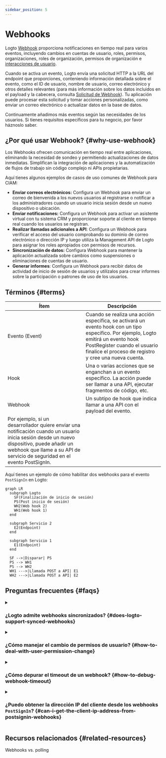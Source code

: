```yaml
---
sidebar_position: 5
---
```


# Webhooks

Logto [Webhook](https://auth.wiki/webhook) proporciona notificaciones en tiempo real para varios eventos, incluyendo cambios en cuentas de usuario, roles, permisos, organizaciones, roles de organización, permisos de organización e [interacciones de usuario](/end-user-flows).

Cuando se activa un evento, Logto envía una solicitud HTTP a la URL del endpoint que proporciones, conteniendo información detallada sobre el evento, como el ID de usuario, nombre de usuario, correo electrónico y otros detalles relevantes (para más información sobre los datos incluidos en el payload y la cabecera, consulta [Solicitud de Webhook](/developers/webhooks/webhooks-request)). Tu aplicación puede procesar esta solicitud y tomar acciones personalizadas, como enviar un correo electrónico o actualizar datos en la base de datos.

Continuamente añadimos más eventos según las necesidades de los usuarios. Si tienes requisitos específicos para tu negocio, por favor háznoslo saber.

## ¿Por qué usar Webhook? \{#why-use-webhook}

Los Webhooks ofrecen comunicación en tiempo real entre aplicaciones, eliminando la necesidad de sondeo y permitiendo actualizaciones de datos inmediatas. Simplifican la integración de aplicaciones y la automatización de flujos de trabajo sin código complejo ni APIs propietarias.

Aquí tienes algunos ejemplos de casos de uso comunes de Webhook para CIAM:

- **Enviar correos electrónicos:** Configura un Webhook para enviar un correo de bienvenida a los nuevos usuarios al registrarse o notificar a los administradores cuando un usuario inicia sesión desde un nuevo dispositivo o ubicación.
- **Enviar notificaciones:** Configura un Webhook para activar un asistente virtual con tu sistema CRM y proporcionar soporte al cliente en tiempo real cuando los usuarios se registran.
- **Realizar llamadas adicionales a API**: Configura un Webhook para verificar el acceso del usuario comprobando su dominio de correo electrónico o dirección IP y luego utiliza la Management API de Logto para asignar los roles apropiados con permisos de recursos.
- **Sincronización de datos:** Configura Webhook para mantener la aplicación actualizada sobre cambios como suspensiones o eliminaciones de cuentas de usuario.
- **Generar informes**: Configura un Webhook para recibir datos de actividad de inicio de sesión de usuarios y utilízalos para crear informes sobre la participación o patrones de uso de los usuarios.

## Términos \{#terms}

| Ítem                                                                                                                                                                                                                     | Descripción                                                                                                                                                                                                                   |
| ------------------------------------------------------------------------------------------------------------------------------------------------------------------------------------------------------------------------ | ----------------------------------------------------------------------------------------------------------------------------------------------------------------------------------------------------------------------------- |
| Evento (Event)                                                                                                                                                                                                           | Cuando se realiza una acción específica, se activará un evento hook con un tipo específico. Por ejemplo, Logto emitirá un evento hook PostRegister cuando el usuario finalice el proceso de registro y cree una nueva cuenta. |
| Hook                                                                                                                                                                                                                     | Una o varias acciones que se enganchan a un evento específico. La acción puede ser llamar a una API, ejecutar fragmentos de código, etc.                                                                                      |
| Webhook                                                                                                                                                                                                                  | Un subtipo de hook que indica llamar a una API con el payload del evento.                                                                                                                                                     |
| Por ejemplo, si un desarrollador quiere enviar una notificación cuando un usuario inicia sesión desde un nuevo dispositivo, puede añadir un webhook que llame a su API de servicio de seguridad en el evento PostSignIn. |

Aquí tienes un ejemplo de cómo habilitar dos webhooks para el evento `PostSignIn` en Logto:

```mermaid
graph LR
  subgraph Logto
    SF(Finalización de inicio de sesión)
    PS(Post inicio de sesión)
    WH2(Web hook 2)
    WH1(Web hook 1)
  end

  subgraph Servicio 2
    E2(Endpoint)
  end

  subgraph Servicio 1
    E1(Endpoint)
  end

  SF -->|Disparar| PS
  PS --> WH1
  PS --> WH2
  WH1 --->|Llamada POST a API| E1
  WH2 --->|Llamada POST a API| E2

```

## Preguntas frecuentes \{#faqs}

<details>
<summary>

### ¿Logto admite webhooks sincronizados? \{#does-logto-support-synced-webhooks}

</summary>

Aunque los webhooks sincronizados harían que el flujo de inicio de sesión del usuario fuera más fluido, aún no los admitimos (lo haremos en el futuro). Por lo tanto, los escenarios que dependen de webhooks sincronizados actualmente requieren diferentes soluciones alternativas. Si tienes alguna pregunta, no dudes en contactarnos.

</details>

<details>
<summary>

### ¿Cómo manejar el cambio de permisos de usuario? \{#how-to-deal-with-user-permission-change}

</summary>

Consulta la guía [Gestionar el cambio de permisos de usuario](/authorization/global-api-resources/#optional-handle-user-permission-change).

</details>

<details>
<summary>

### ¿Cómo depurar el timeout de un webhook? \{#how-to-debug-webhook-timeout}

</summary>

El endpoint que recibe los Webhooks debe devolver una respuesta 2xx lo más rápido posible para indicar a Logto que el Webhook se ha recibido correctamente. Dado que los diferentes usuarios tienen lógicas de procesamiento muy distintas para los Webhooks, las tareas excesivamente complejas pueden tardar varios segundos, provocando que el Webhook de Logto agote el tiempo de espera. La mejor práctica es mantener tu propia cola de eventos; al recibir el Webhook de Logto, inserta el evento en la cola y devuelve una respuesta 2xx a Logto. Luego, deja que tu propio worker procese las tareas en la cola paso a paso. Si el worker encuentra un error, manéjalo en tu propio servidor.

</details>

<details>
<summary>

### ¿Puedo obtener la dirección IP del cliente desde los webhooks `PostSignIn`? \{#can-i-get-the-client-ip-address-from-postsignin-webhooks}

</summary>

Sí, puedes obtener la dirección IP, agentes de usuario, etc. en el payload del Webhook. Si necesitas información que actualmente no está soportada, puedes crear solicitudes de características en los issues de GitHub o contactarnos.

</details>

## Recursos relacionados \{#related-resources}

<Url href="https://blog.logto.io/webhooks-vs-polling">Webhooks vs. polling</Url>
